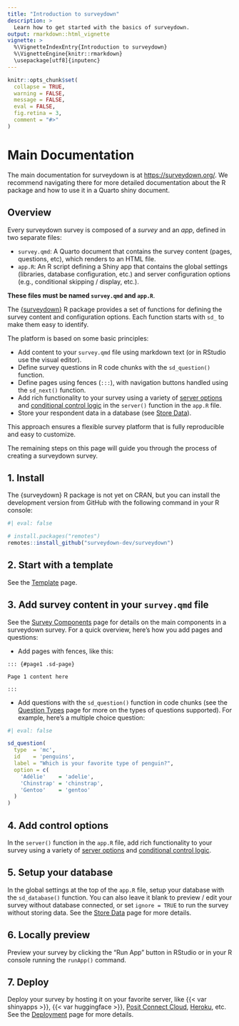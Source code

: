 ```yaml
---
title: "Introduction to surveydown"
description: >
  Learn how to get started with the basics of surveydown.
output: rmarkdown::html_vignette
vignette: >
  %\VignetteIndexEntry{Introduction to surveydown}
  %\VignetteEngine{knitr::rmarkdown}
  \usepackage[utf8]{inputenc}
---
```


```r
knitr::opts_chunk$set(
  collapse = TRUE,
  warning = FALSE,
  message = FALSE,
  eval = FALSE,
  fig.retina = 3,
  comment = "#>"
)
```

# Main Documentation

The main documentation for surveydown is at [https://surveydown.org/](https://surveydown.org/). We recommend navigating there for more detailed documentation about the R package and how to use it in a Quarto shiny document.

## Overview

Every surveydown survey is composed of a _survey_ and an _app_, defined in two separate files:

- `survey.qmd`: A Quarto document that contains the survey content (pages, questions, etc), which renders to an HTML file.
- `app.R`: An R script defining a Shiny app that contains the global settings (libraries, database configuration, etc.) and server configuration options (e.g., conditional skipping / display, etc.).

**These files must be named `survey.qmd` and `app.R`**.

The [{surveydown}](https://pkg.surveydown.org) R package provides a set of functions for defining the survey content and configuration options. Each function starts with `sd_` to make them easy to identify.

The platform is based on some basic principles:

- Add content to your `survey.qmd` file using markdown text (or in RStudio use the visual editor).
- Define survey questions in R code chunks with the `sd_question()` function.
- Define pages using fences (`:::`), with navigation buttons handled using the `sd_next()` function.
- Add rich functionality to your survey using a variety of [server options](https://surveydown.org/server-options) and [conditional control logic](https://surveydown.org/conditional-control) in the `server()` function in the `app.R` file.
- Store your respondent data in a database (see [Store Data](https://surveydown.org/store-data)).

This approach ensures a flexible survey platform that is fully reproducible and easy to customize.

The remaining steps on this page will guide you through the process of creating a surveydown survey.

## 1. Install

The {surveydown} R package is not yet on CRAN, but you can install the development version from GitHub with the following command in your R console:

```r
#| eval: false

# install.packages("remotes")
remotes::install_github("surveydown-dev/surveydown")
```

## 2. Start with a template

See the [Template](https://surveydown.org/template) page.

## 3. Add survey content in your `survey.qmd` file

See the [Survey Components](https://surveydown.org/survey-components) page for details on the main components in a surveydown survey. For a quick overview, here's how you add pages and questions:

- Add pages with fences, like this:

```
::: {#page1 .sd-page}

Page 1 content here

:::
```

- Add questions with the `sd_question()` function in code chunks (see the [Question Types](https://surveydown.org/question-types) page for more on the types of questions supported). For example, here's a multiple choice question:

```r
#| eval: false

sd_question(
  type  = 'mc',
  id    = 'penguins',
  label = "Which is your favorite type of penguin?",
  option = c(
    'Adélie'    = 'adelie',
    'Chinstrap' = 'chinstrap',
    'Gentoo'    = 'gentoo'
  )
)
```

## 4. Add control options

In the `server()` function in the `app.R` file, add rich functionality to your survey using a variety of [server options](https://surveydown.org/server-options) and [conditional control logic](https://surveydown.org/conditional-control).

## 5. Setup your database

In the global settings at the top of the `app.R` file, setup your database with the `sd_database()` function. You can also leave it blank to preview / edit your survey without database connected, or set `ignore = TRUE` to run the survey without storing data. See the [Store Data](https://surveydown.org/store-data) page for more details.

## 6. Locally preview

Preview your survey by clicking the "Run App" button in RStudio or in your R console running the `runApp()` command.

## 7. Deploy

Deploy your survey by hosting it on your favorite server, like {{< var shinyapps >}}, {{< var huggingface >}}, [Posit Connect Cloud](https://connect.posit.cloud/), [Heroku](https://www.heroku.com/), etc. See the [Deployment](https://surveydown.org/deployment) page for more details.
